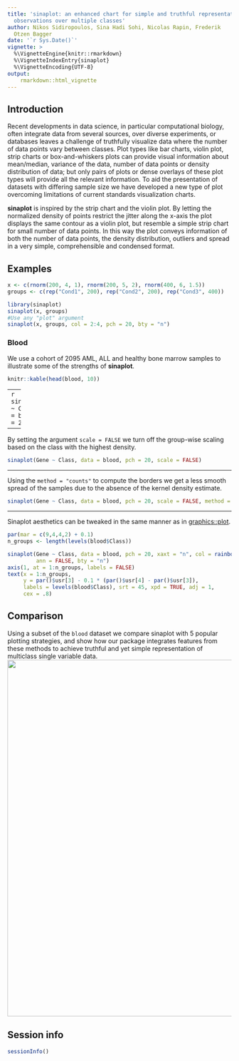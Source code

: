 ```yaml
---
title: 'sinaplot: an enhanced chart for simple and truthful representation of single
  observations over multiple classes'
author: Nikos Sidiropoulos, Sina Hadi Sohi, Nicolas Rapin, Frederik
  Otzen Bagger
date: '`r Sys.Date()`'
vignette: >
  %\VignetteEngine{knitr::rmarkdown}
  %\VignetteIndexEntry{sinaplot}
  %\VignetteEncoding{UTF-8}
output: 
    rmarkdown::html_vignette
---
```


## Introduction

Recent developments in data science, in particular computational biology, often 
integrate data from several sources, over diverse experiments, or databases 
leaves a challenge of truthfully visualize data where the number of data points 
vary between classes. Plot types like bar charts, violin plot, strip charts or 
box-and-whiskers plots can provide visual information about mean/median, 
variance of the data, number of data points or density distribution of data; 
but only pairs of plots or dense overlays of these plot types will provide all 
the relevant information. To aid the presentation of datasets with differing 
sample size we have developed a new type of plot overcoming limitations of 
current standards visualization charts. 

**sinaplot** is inspired by the strip chart and the violin plot. By letting the 
normalized density of points restrict the jitter along the x-axis the plot 
displays the same contour as a violin plot, but resemble a simple strip chart 
for small number of data points. In this way the plot conveys information of 
both the number of data points, the density distribution, outliers and spread 
in a very simple, comprehensible and condensed format.

## Examples

```r
x <- c(rnorm(200, 4, 1), rnorm(200, 5, 2), rnorm(400, 6, 1.5))
groups <- c(rep("Cond1", 200), rep("Cond2", 200), rep("Cond3", 400))

library(sinaplot)
sinaplot(x, groups)
#Use any "plot" argument
sinaplot(x, groups, col = 2:4, pch = 20, bty = "n")
```

### Blood 

We use a cohort of 2095 AML, ALL and healthy bone marrow samples to illustrate 
some of the strengths  of **sinaplot**.

```r
knitr::kable(head(blood, 10))
```

---
```r
sinaplot(Gene ~ Class, data = blood, pch = 20)
```

---

By setting the argument `scale = FALSE` we turn off the group-wise scaling based
on the class with the highest density.

```r
sinaplot(Gene ~ Class, data = blood, pch = 20, scale = FALSE)
```

---

Using the `method = "counts"` to compute the borders we get a less smooth 
spread of the samples due to the absence of the kernel density estimate.

```r
sinaplot(Gene ~ Class, data = blood, pch = 20, scale = FALSE, method = "counts")
```

---

Sinaplot aesthetics can be tweaked in the same manner as in 
[graphics::plot](https://rdrr.io/r/graphics/plot.html).

```r
par(mar = c(9,4,4,2) + 0.1)
n_groups <- length(levels(blood$Class))

sinaplot(Gene ~ Class, data = blood, pch = 20, xaxt = "n", col = rainbow(n_groups), 
         ann = FALSE, bty = "n")
axis(1, at = 1:n_groups, labels = FALSE)
text(x = 1:n_groups,
     y = par()$usr[3] - 0.1 * (par()$usr[4] - par()$usr[3]),
     labels = levels(blood$Class), srt = 45, xpd = TRUE, adj = 1,
     cex = .8)
```

## Comparison

Using a subset of the ```blood``` dataset we compare sinaplot with 5 popular 
plotting strategies, and show how our package integrates features from these
methods to achieve truthful and yet simple representation of multiclass
single variable data.
    <img src="../inst/figures/comparison.png" width = 650 height = 800>

## Session info

```r
sessionInfo()
```

